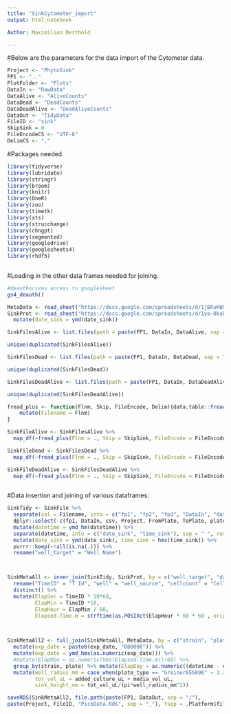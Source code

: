 ```yaml
---
title: "SinkCytometer_import"
output: html_notebook

Author: Maximilian Berthold

---
```


#Below are the parameters for the data import of the Cytometer data.

```r

Project <- "PhytoSink"
FP1 <- ".."
PlotFolder <- "Plots"
DataIn <- "RawData"
DataAlive <- "AliveCounts"
DataDead <- "DeadCounts"
DataDeadAlive <- "DeadAliveCounts"
DataOut <- "TidyData"
FileID <- "sink"
SkipSink = 0
FileEncodeCS <- "UTF-8"
DelimCS <- ","

```

#Packages needed.

```r

library(tidyverse)
library(lubridate)
library(stringr)
library(broom)
library(knitr)
library(OneR)
library(zoo)
library(timetk)
library(xts)
library(strucchange)
library(chngpt)
library(segmented)
library(googledrive)
library(googlesheets4)
library(rhdf5)
  
```

#Loading in the other data frames needed for joining.


```r
#deauthorizes access to googlesheet
gs4_deauth()

MetaData <- read_sheet("https://docs.google.com/spreadsheets/d/1jBRuKWXGL9MDtD3e_NGhhrhWPrB0OdJ8XmJRKQrg0Oo/edit#gid=0")
SinkProt <- read_sheet("https://docs.google.com/spreadsheets/d/1ya-DkakngUYXZce1Ty0l2oX5AvULkLLayoCAgkSexRs/edit?pli=1#gid=0") %>%
  mutate(date_sink = ymd(date_sink))

```


```r
SinkFilesAlive <- list.files(path = paste(FP1, DataIn, DataAlive, sep = "/"), pattern = FileID, full.names = TRUE)

unique(duplicated(SinkFilesAlive))

SinkFilesDead <- list.files(path = paste(FP1, DataIn, DataDead, sep = "/"), pattern = FileID, full.names = TRUE)

unique(duplicated(SinkFilesDead))

SinkFilesDeadAlive <- list.files(path = paste(FP1, DataIn, DataDeadAlive, sep = "/"), pattern = FileID, full.names = TRUE)

unique(duplicated(SinkFilesDeadAlive))

fread_plus <- function(Flnm, Skip, FileEncode, Delim){data.table::fread(file = Flnm, skip = Skip, encoding = FileEncode, sep = Delim, header = TRUE) %>%
    mutate(Filename = Flnm)
}

SinkFileAlive <- SinkFilesAlive %>%
  map_df(~fread_plus(Flnm = ., Skip = SkipSink, FileEncode = FileEncodeCS, Delim = DelimCS))

SinkFileDead <- SinkFilesDead %>%
  map_df(~fread_plus(Flnm = ., Skip = SkipSink, FileEncode = FileEncodeCS, Delim = DelimCS))

SinkFileDeadAlive <- SinkFilesDeadAlive %>%
  map_df(~fread_plus(Flnm = ., Skip = SkipSink, FileEncode = FileEncodeCS, Delim = DelimCS))
    
```

#Data insertion and joining of various dataframes:

```r

SinkTidy <- SinkFile %>%
  separate(col = Filename, into = c("fp1", "fp2", "fp3", "DataIn", "datetime", "Project", "Exp", "plate", "FromPlate", "ToPlate", "strain", "Descr",  "csv"), sep = "([\\/\\_\\.\\:])", remove = FALSE) %>%
  dplyr::select(-c(fp1, DataIn, csv, Project, FromPlate, ToPlate, plate,fp2, fp3, Descr, Filename)) %>%
  mutate(datetime = ymd_hm(datetime)) %>%
  separate(datetime, into = c("date_sink", "time_sink"), sep = " ", remove = FALSE) %>%
  mutate(date_sink = ymd(date_sink), time_sink = hms(time_sink)) %>%
  purrr::keep(~!all(is.na(.))) %>%
  rename("well_target" = "Well Name")



SinkMetaAll <- inner_join(SinkTidy, SinkProt, by = c("well_target", "date_sink", "strain")) %>% 
  rename("TimeID" = "T Id", "well" = "well_source", "cellcount" = "Cell Count", "plate" = "plate_origin", "TotalCellArea" = "Total Area", "AverageCellArea" = "Average Area", "CellTotalIntensity" = "Cell Total Intensity", "CellAverageIntensity" = "Cell Average Intensity", "CellTotalIntegratedIntensity" = "Cell Total Integrated Intensity", "CellAverageIntegratedIntensity" = "Cell Average Integrated Intensity") %>%
  distinct() %>%
  mutate(ElapSec = TimeID * 10*60,
         ElapMin = TimeID *10, 
         ElapHour = ElapMin / 60,
         Elapsed.Time.m = strftime(as.POSIXct(ElapHour * 60 * 60 , origin = date_sink), format = "%H:%M:%S")) #shows time format with 20 hour offset
  


SinkMetaAll2 <- full_join(SinkMetaAll, MetaData, by = c("strain", "plate", "well")) %>%
  mutate(exp_date = paste0(exp_date, "080000")) %>%
  mutate(exp_date = ymd_hms(as.numeric(exp_date))) %>%
  #mutate(ElapMin = as.numeric(hms(Elapsed.Time.m))/60) %>%
  group_by(strain, plate) %>% mutate(ElapDay = as.numeric((datetime - exp_date[1])/24)) %>% ungroup() %>%
  mutate(well_radius_mm = case_when(plate_type == "Greiner655090" ~ 3.29),
         tot_vol_uL = added_culture_uL + media_vol_uL,
         sink_height_mm = tot_vol_uL/(pi*well_radius_mm^2)) 

saveRDS(SinkMetaAll2, file.path(paste(FP1, DataOut, sep = "/"),
paste(Project, FileID, "PicoData.Rds", sep = "_"), fsep = .Platform$file.sep))

```



